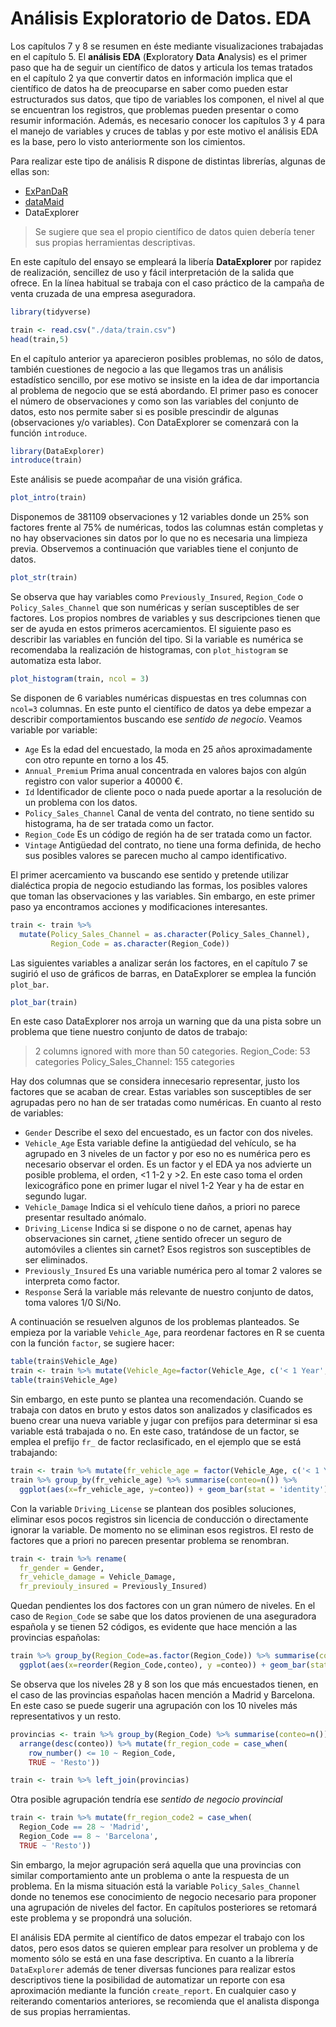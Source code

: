 # Análisis Exploratorio de Datos. EDA {#analisis-exploratorio-datos-EDA}

Los capítulos 7 y 8 se resumen en éste mediante visualizaciones trabajadas en el capítulo 5. El **análisis EDA** (**E**xploratory **D**ata **A**nalysis) es el primer paso que ha de seguir un científico de datos y articula los temas tratados en el capítulo 2 ya que convertir datos en información implica que el científico de datos ha de preocuparse en saber como pueden estar estructurados sus datos, que tipo de variables los componen, el nivel al que se encuentran los registros, que problemas pueden presentar  o como resumir información. Además, es necesario conocer los capítulos 3 y 4 para el manejo de variables y cruces de tablas y por este motivo el análisis EDA es la base, pero lo visto anteriormente son los cimientos. 

Para realizar este tipo de análisis R dispone de distintas librerías, algunas de ellas son:

* [ExPanDaR](https://joachim-gassen.github.io/ExPanDaR/)
* [dataMaid](https://github.com/ekstroem/dataMaid)
* DataExplorer

> Se sugiere que sea el propio científico de datos quien debería tener sus propias herramientas descriptivas.

En este capítulo del ensayo se empleará la libería **DataExplorer** por rapidez de realización, sencillez de uso y fácil interpretación de la salida que ofrece. En la línea habitual se trabaja con el caso práctico de la campaña de venta cruzada de una empresa aseguradora.

```r
library(tidyverse)

train <- read.csv("./data/train.csv")
head(train,5)
```

En el capítulo anterior ya aparecieron posibles problemas, no sólo de datos, también cuestiones de negocio a las que llegamos tras un análisis estadístico sencillo, por ese motivo se insiste en la idea de dar importancia al problema de negocio que se está abordando. El primer paso es conocer el número de observaciones y como son las variables del conjunto de datos, esto nos permite saber si es posible prescindir de algunas (observaciones y/o variables). Con DataExplorer se comenzará con la función `introduce`.

```r
library(DataExplorer)
introduce(train)
```

Este análisis se puede acompañar de una visión gráfica.


```r
plot_intro(train)
```

Disponemos de 381109 observaciones y 12 variables donde un 25% son factores frente al 75% de numéricas, todos las columnas están completas y no hay observaciones sin datos por lo que no es necesaria una limpieza previa. Observemos a continuación que variables tiene el conjunto de datos.

```r
plot_str(train)
```

Se observa que hay variables como  `Previously_Insured`, `Region_Code` o `Policy_Sales_Channel` que son numéricas y serían susceptibles de ser factores. Los propios nombres de variables y sus descripciones tienen que ser de ayuda en estos primeros acercamientos. El siguiente paso es describir las variables en función del tipo. Si la variable es numérica se recomendaba la realización de histogramas, con `plot_histogram` se automatiza esta labor.

```r
plot_histogram(train, ncol = 3)
```

Se disponen de 6 variables numéricas dispuestas en tres columnas con `ncol=3` columnas. En este punto el científico de datos ya debe empezar a describir comportamientos buscando ese _sentido de negocio_. Veamos variable por variable:

* `Age` Es la edad del encuestado, la moda en 25 años aproximadamente con otro repunte en torno a los 45. 
* `Annual_Premium` Prima anual concentrada en valores bajos con algún registro con valor superior a 40000 €.
* `Id` Identificador de cliente poco o nada puede aportar a la resolución de un problema con los datos. 
* `Policy_Sales_Channel` Canal de venta del contrato, no tiene sentido su histograma, ha de ser tratada como un factor. 
* `Region_Code` Es un código de región ha de ser tratada como un factor.
* `Vintage` Antigüedad del contrato, no tiene una forma definida, de hecho sus posibles valores se parecen mucho al campo identificativo. 

El primer acercamiento va buscando ese sentido y pretende utilizar dialéctica propia de negocio estudiando las formas, los posibles valores que toman las observaciones y las variables. Sin embargo, en este primer paso ya encontramos acciones y modificaciones interesantes.

```r
train <- train %>% 
  mutate(Policy_Sales_Channel = as.character(Policy_Sales_Channel),
         Region_Code = as.character(Region_Code))
```

Las siguientes variables a analizar serán los factores, en el capítulo 7 se sugirió el uso de gráficos de barras, en DataExplorer se emplea la función `plot_bar`. 

```r
plot_bar(train)
```

En este caso DataExplorer nos arroja un warning que da una pista sobre un problema que tiene nuestro conjunto de datos de trabajo:

>2 columns ignored with more than 50 categories.
Region_Code: 53 categories
Policy_Sales_Channel: 155 categories

Hay dos columnas que se considera innecesario representar, justo los factores que se acaban de crear. Estas variables son susceptibles de ser agrupadas pero no han de ser tratadas como numéricas. En cuanto al resto de variables:

* `Gender` Describe el sexo del encuestado, es un factor con dos niveles.
* `Vehicle_Age` Esta variable define la antigüedad del vehículo, se ha agrupado en 3 niveles de un factor y por eso no es numérica pero es necesario observar el orden. Es un factor y el EDA ya nos advierte un posible problema, el orden, <1 1-2 y >2. En este caso toma el orden lexicográfico pone en primer lugar el nivel 1-2 Year y ha de estar en segundo lugar. 
* `Vehicle_Damage` Indica si el vehículo tiene daños, a priori no parece presentar resultado anómalo.
* `Driving_License` Indica si se dispone o no de carnet, apenas hay observaciones sin carnet, ¿tiene sentido ofrecer un seguro de automóviles a clientes sin carnet? Esos registros son susceptibles de ser eliminados.
* `Previously_Insured` Es una variable numérica pero al tomar 2 valores se interpreta como factor. 
* `Response` Será la variable más relevante de nuestro conjunto de datos, toma valores 1/0 Si/No.

A continuación se resuelven algunos de los problemas planteados. Se empieza por la variable `Vehicle_Age`, para reordenar factores en R se cuenta con la función `factor`, se sugiere hacer:

```r
table(train$Vehicle_Age)
train <- train %>% mutate(Vehicle_Age=factor(Vehicle_Age, c('< 1 Year','1-2 Year','> 2 Years')))
table(train$Vehicle_Age)
```

Sin embargo, en este punto se plantea una recomendación. Cuando se trabaja con datos en bruto y estos datos son analizados y clasificados es bueno crear una nueva variable y jugar con prefijos para determinar si esa variable está trabajada o no. En este caso, tratándose de un factor, se emplea el prefijo `fr_` de factor reclasificado, en el ejemplo que se está trabajando:

```r
train <- train %>% mutate(fr_vehicle_age = factor(Vehicle_Age, c('< 1 Year','1-2 Year','> 2 Years')))
train %>% group_by(fr_vehicle_age) %>% summarise(conteo=n()) %>% 
  ggplot(aes(x=fr_vehicle_age, y=conteo)) + geom_bar(stat = 'identity')
```

Con la variable `Driving_License` se plantean dos posibles soluciones, eliminar esos pocos registros sin licencia de conducción o directamente ignorar la variable. De momento no se eliminan esos registros. El resto de factores que a priori no parecen presentar problema se renombran.

```r
train <- train %>% rename(
  fr_gender = Gender,
  fr_vehicle_damage = Vehicle_Damage, 
  fr_previouly_insured = Previously_Insured)
```

Quedan pendientes los dos factores con un gran número de niveles. En el caso de `Region_Code` se sabe que los datos provienen de una aseguradora española y se tienen 52 códigos, es evidente que hace mención a las provincias españolas:

```r
train %>% group_by(Region_Code=as.factor(Region_Code)) %>% summarise(conteo=n()) %>% 
  ggplot(aes(x=reorder(Region_Code,conteo), y =conteo)) + geom_bar(stat = 'Identity') + coord_flip() 
```

Se observa que los niveles 28 y 8 son los que más encuestados tienen, en el caso de las provincias españolas hacen mención a Madrid y Barcelona. En este caso se puede sugerir una agrupación con los 10 niveles más representativos y un resto. 

```r
provincias <- train %>% group_by(Region_Code) %>% summarise(conteo=n()) %>% 
  arrange(desc(conteo)) %>% mutate(fr_region_code = case_when(
    row_number() <= 10 ~ Region_Code,
    TRUE ~ 'Resto'))

train <- train %>% left_join(provincias)
```

Otra posible agrupación tendría ese _sentido de negocio provincial_

```r
train <- train %>% mutate(fr_region_code2 = case_when(
  Region_Code == 28 ~ 'Madrid',
  Region_Code == 8 ~ 'Barcelona',
  TRUE ~ 'Resto'))
```

Sin embargo, la mejor agrupación será aquella que una provincias con similar comportamiento ante un problema o ante la respuesta de un problema. En la misma situación está la variable `Policy_Sales_Channel` donde no tenemos ese conocimiento de negocio necesario para proponer una agrupación de niveles del factor. En capítulos posteriores se retomará este problema y se propondrá una solución. 

El análisis EDA permite al científico de datos empezar el trabajo con los datos, pero esos datos se quieren emplear para resolver un problema y de momento sólo se está en una fase descriptiva. En cuanto a la librería `DataExplorer` además de tener diversas funciones para realizar estos descriptivos tiene la posibilidad de automatizar un reporte con esa aproximación mediante la función `create_report`. En cualquier caso y reiterando comentarios anteriores, se recomienda que el analista disponga de sus propias herramientas. 
